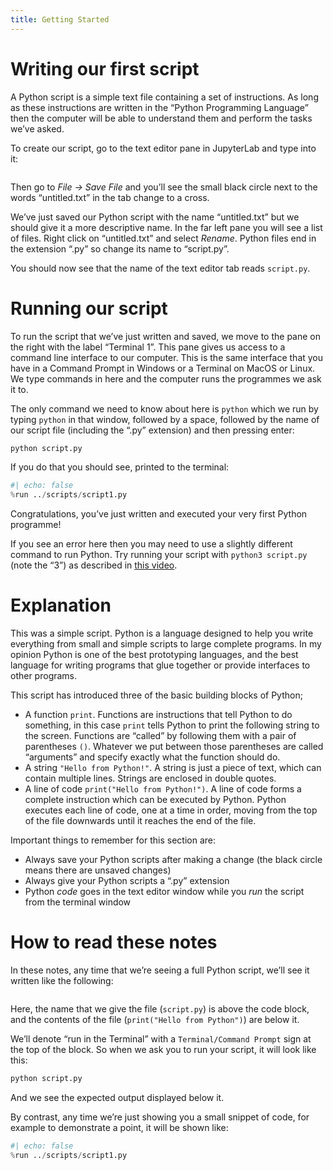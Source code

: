 ```yaml
---
title: Getting Started
---
```


# Writing our first script

A Python script is a simple text file containing a set of instructions. As long as these instructions are written in the "Python Programming Language" then the computer will be able to understand them and perform the tasks we've asked.

To create our script, go to the text editor pane in JupyterLab and type into it:


```.python
```

Then go to *File → Save File* and you'll see the small black circle next to the words "untitled.txt" in the tab change to a cross.

We've just saved our Python script with the name "untitled.txt" but we should give it a more descriptive name. In the far left pane you will see a list of files. Right click on "untitled.txt" and select *Rename*. Python files end in the extension ".py" so change its name to "script.py".

You should now see that the name of the text editor tab reads `script.py`.

# Running our script

To run the script that we've just written and saved, we move to the pane on the right with the label "Terminal 1". This pane gives us access to a command line interface to our computer. This is the same interface that you have in a Command Prompt in Windows or a Terminal on MacOS or Linux. We type commands in here and the computer runs the programmes we ask it to.

The only command we need to know about here is `python` which we run by typing `python` in that window, followed by a space, followed by the name of our script file (including the ".py" extension) and then pressing enter:

```.bash
python script.py
```

If you do that you should see, printed to the terminal:


```python
#| echo: false
%run ../scripts/script1.py
```

Congratulations, you've just written and executed your very first Python programme!

If you see an error here then you may need to use a slightly different command to run Python. Try running your script with `python3 script.py` (note the "3") as described in [this video](https://www.youtube.com/watch?v=Fw6VYgsbJ4o).

# Explanation

This was a simple script. Python is a language designed to help you write everything from small and simple scripts to large complete programs. In my opinion Python is one of the best prototyping languages, and the best language for writing programs that glue together or provide interfaces to other programs.

This script has introduced three of the basic building blocks of Python;

- A function `print`. Functions are instructions that tell Python to do something, in this case `print` tells Python to print the following string to the screen. Functions are "called" by following them with a pair of parentheses `()`. Whatever we put between those parentheses are called "arguments" and specify exactly what the function should do.
- A string `"Hello from Python!"`. A string is just a piece of text, which can contain multiple lines. Strings are enclosed in double quotes.
- A line of code `print("Hello from Python!")`. A line of code forms a complete instruction which can be executed by Python. Python executes each line of code, one at a time in order, moving from the top of the file downwards until it reaches the end of the file.

Important things to remember for this section are:

- Always save your Python scripts after making a change (the black circle means there are unsaved changes)
- Always give your Python scripts a ".py" extension
- Python *code* goes in the text editor window while you *run* the script from the terminal window

# How to read these notes

In these notes, any time that we're seeing a full Python script, we'll see it written like the following:


```.python
```

Here, the name that we give the file (`script.py`) is above the code block, and the contents of the file (`print("Hello from Python")`) are below it.

We'll denote "run in the Terminal" with a `Terminal/Command Prompt` sign at the top of the block. So when we ask you to run your script, it will look like this:


```.bash
python script.py
```



And we see the expected output displayed below it.

By contrast, any time we're just showing you a small snippet of code, for example to demonstrate a point, it will be shown like:

```python
#| echo: false
%run ../scripts/script1.py
```




